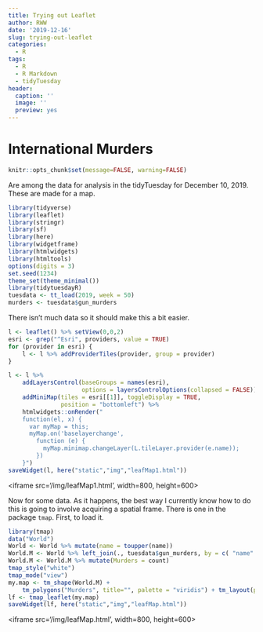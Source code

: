 ```yaml
---
title: Trying out Leaflet
author: RWW
date: '2019-12-16'
slug: trying-out-leaflet
categories:
  - R
tags:
  - R
  - R Markdown
  - tidyTuesday
header:
  caption: ''
  image: ''
  preview: yes
---
```


# International Murders

```r
knitr::opts_chunk$set(message=FALSE, warning=FALSE)
```


Are among the data for analysis in the tidyTuesday for December 10, 2019.  These are made for a map.

```r
library(tidyverse)
library(leaflet)
library(stringr)
library(sf)
library(here)
library(widgetframe)
library(htmlwidgets)
library(htmltools)
options(digits = 3)
set.seed(1234)
theme_set(theme_minimal())
library(tidytuesdayR)
tuesdata <- tt_load(2019, week = 50)
murders <- tuesdata$gun_murders
```

There isn't much data so it should make this a bit easier.

```r
l <- leaflet() %>% setView(0,0,2)
esri <- grep("^Esri", providers, value = TRUE)
for (provider in esri) {
    l <- l %>% addProviderTiles(provider, group = provider)
}

l <- l %>%
    addLayersControl(baseGroups = names(esri),
                     options = layersControlOptions(collapsed = FALSE)) %>%
    addMiniMap(tiles = esri[[1]], toggleDisplay = TRUE,
               position = "bottomleft") %>%
    htmlwidgets::onRender("
    function(el, x) {
      var myMap = this;
      myMap.on('baselayerchange',
        function (e) {
          myMap.minimap.changeLayer(L.tileLayer.provider(e.name));
        })
    }")
saveWidget(l, here("static","img","leafMap1.html"))
```

<iframe src='/img/leafMap1.html', width=800, height=600></iframe>

Now for some data.  As it happens, the best way I currently know how to do this is going to involve acquiring a spatial frame.  There is one in the package `tmap`.  First, to load it.

```r
library(tmap)
data("World")
World <- World %>% mutate(name = toupper(name))
World.M <- World %>% left_join(., tuesdata$gun_murders, by = c( "name" = "country"))
World.M <- World.M %>% mutate(Murders = count)
tmap_style("white")
tmap_mode("view")
my.map <- tm_shape(World.M) +
    tm_polygons("Murders", title="", palette = "viridis") + tm_layout(panel.labels = "Gun Murders")
lf <- tmap_leaflet(my.map)
saveWidget(lf, here("static","img","leafMap.html"))
```

<iframe src='/img/leafMap.html', width=800, height=600></iframe>
